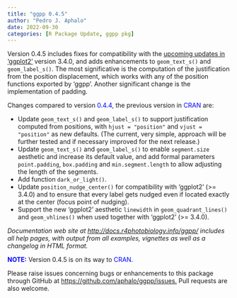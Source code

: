 ```yaml
---
title: "ggpp 0.4.5"
author: "Pedro J. Aphalo"
date: 2022-09-30
categories: [R Package Update, ggpp pkg]
---
```


Version 0.4.5 includes fixes for compatibility with the <a href="https://www.tidyverse.org/blog/2022/08/ggplot2-3-4-0-size-to-linewidth/" target="_blank" rel="noopener">upcoming updates in</a> <a href="https://www.tidyverse.org/blog/2022/08/ggplot2-3-4-0-size-to-linewidth/" target="_blank" rel="noopener">'ggplot2'</a> version 3.4.0, and adds enhancements to `geom_text_s()` and `geom_label_s()`. The most significative is the computation of the justification from the position displacement, which works with any of the position functions exported by 'ggpp'. Another significant change is the implementation of padding.

Changes compared to version <span style="color: #0000ff;">0.4.4</span>, the previous version in <span style="color: #0000ff;">CRAN</span> are:
<ul>
 	<li>Update `geom_text_s()` and `geom_label_s()` to support justification computed from positions, with `hjust = "position"` and `vjust = "position"` as new defaults. (The current, very simple, approach will be further tested and if necessary improved for the next release.)</li>
 	<li>Update `geom_text_s()` and `geom_label_s()` to enable `segment.size` aesthetic and increase its default value, and add formal parameters `point.padding`, `box.padding` and `min.segment.length` to allow adjusting the length of the segments.</li>
 	<li>Add function `dark_or_light()`.</li>
 	<li>Update `position_nudge_center()` for compatibility with 'ggplot2' (&gt;= 3.4.0) and to ensure that every label gets nudged even if located exactly at the center (focus point of nudging).</li>
 	<li>Support the new 'ggplot2' aesthetic `linewidth` in `geom_quadrant_lines()` and `geom_vhlines()` when used together with 'ggplot2' (&gt;= 3.4.0).</li>
</ul>
<em>Documentation web site at <a href="http://docs.r4photobiology.info/ggpp/">http://docs.r4photobiology.info/ggpp/</a> includes all help pages, with output from all examples, vignettes as well as a changelog in HTML format.</em>

<strong><span style="color: #0000ff;">NOTE:</span></strong> Version 0.4.5 is on its way to <span style="color: #0000ff;">CRAN</span>.<strong>
</strong>

Please raise issues concerning bugs or enhancements to this package through GitHub at <a href="https://github.com/aphalo/ggpp/issues">https://github.com/aphalo/ggpp/issues.</a> Pull requests are also welcome.

